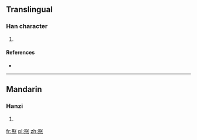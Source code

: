 ==Translingual==

===Han character===
{{Han char|rn=86|rad=火|as=08|sn=12|four=17334|canj=SEF}}

# {{defn|Han|sort=火08}}

====References====
* {{Han ref|kx=0674.030|dkj=19115|hdz=32211.120|uh=7123|ud=28963|bh=DA5E|bd=55902}}

----

==Mandarin==

===Hanzi===
{{cmn-hanzi|pin=[[jù]] ([[ju4]])|wg=chü<sup>4</sup>}}

# {{defn|lang=cmn|sort=火08}}

[[fr:焣]]
[[pl:焣]]
[[zh:焣]]
